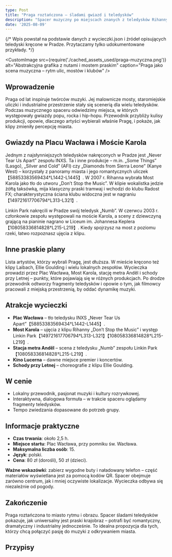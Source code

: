```yaml
---
type: Post
title: "Praga roztańczona – śladami gwiazd i teledysków"
description: "Spacer muzyczny po miejscach znanych z teledysków Rihanny, INXS, Linkin Park i innych."
date: '2025-08-09'
---
```



{/*
  Wpis powstał na podstawie danych z wycieczki.json i źródeł opisujących teledyski kręcone w Pradze. Przytaczamy tylko udokumentowane przykłady.
*/}

<CustomImage
  src={require('./cached_assets_used/praga-muzyczna.png')}
  alt="Abstrakcyjna grafika z nutami i mostem praskim"
  caption="Praga jako scena muzyczna – rytm ulic, mostów i klubów"
/>

## Wprowadzenie

Praga od lat inspiruje twórców muzyki. Jej malownicze mosty, staromiejskie uliczki i industrialne przestrzenie stały się scenerią dla wielu teledysków. Podczas muzycznego spaceru odwiedzimy miejsca, w których występowały gwiazdy popu, rocka i hip-hopu. Przewodnik przybliży kulisy produkcji, opowie, dlaczego artyści wybierali właśnie Pragę, i pokaże, jak klipy zmieniły percepcję miasta.

## Gwiazdy na Placu Wacława i Moście Karola

Jednym z najsłynniejszych teledysków nakręconych w Pradze jest „Never Tear Us Apart” zespołu INXS. Ta i inne produkcje – m.in. „Some Things” (Lasgo), „Silver and Cold” (AFI) czy „Diamonds from Sierra Leone” (Kanye West) – korzystały z panoramy miasta i jego romantycznych uliczek【58853383569434†L1442-L1445】. W 2007 r. Rihanna wybrała Most Karola jako tło do utworu „Don’t Stop the Music”. W klipie wokalistka jedzie żółtą taksówką, mija klasyczny praski tramwaj i wchodzi do klubu Radost FX; charakterystyczna ściana klubu widoczna jest w nagraniu【149721617706794†L313-L321】.

Linkin Park nakręcili w Pradze swój teledysk „Numb”. W czerwcu 2003 r. członkowie zespołu występowali na moście Karola, a sceny z dziewczyną grającą na pianinie nagrano w Liceum im. Johannesa Keplera【108058336814828†L215-L219】. Kiedy spojrzysz na most z poziomu rzeki, łatwo rozpoznasz ujęcia z klipu.

## Inne praskie plany

Lista artystów, którzy wybrali Pragę, jest dłuższa. W mieście kręcono też klipy Laibach, Ellie Goulding i wielu lokalnych zespołów. Wycieczka prowadzi przez Plac Wacława, Most Karola, stację metra Anděl i schody przy Letnej – punkty, które pojawiają się w różnych produkcjach. Po drodze przewodnik odtworzy fragmenty teledysków i opowie o tym, jak filmowcy pracowali z miejską przestrzenią, by oddać dynamikę muzyki.

## Atrakcje wycieczki

- **Plac Wacława** – tło teledysku INXS „Never Tear Us Apart”【58853383569434†L1442-L1445】.
- **Most Karola** – ujęcia z klipu Rihanny „Don’t Stop the Music” i występ Linkin Park【149721617706794†L313-L321】【108058336814828†L215-L219】.
- **Stacja metra Anděl** – scena z teledysku „Numb” zespołu Linkin Park【108058336814828†L215-L219】.
- **Kino Lucerna** – dawne miejsce premier i koncertów.
- **Schody przy Letnej** – choreografie z klipu Ellie Goulding.

## W cenie

- Lokalny przewodnik, pasjonat muzyki i kultury rozrywkowej.
- Interaktywna, dialogowa formuła – w trakcie spaceru oglądamy fragmenty teledysków.
- Tempo zwiedzania dopasowane do potrzeb grupy.

## Informacje praktyczne

- **Czas trwania**: około 2,5 h.
- **Miejsce startu**: Plac Wacława, przy pomniku św. Wacława.
- **Maksymalna liczba osób**: 15.
- **Język**: polski.
- **Cena**: 80 zł (dorośli), 50 zł (dzieci).  
  
**Ważne wskazówki**: zabierz wygodne buty i naładowany telefon – część materiałów wyświetlana jest za pomocą kodów QR. Spacer obejmuje zarówno centrum, jak i mniej oczywiste lokalizacje. Wycieczka odbywa się niezależnie od pogody.

## Zakończenie

Praga roztańczona to miasto rytmu i obrazu. Spacer śladami teledysków pokazuje, jak uniwersalny jest praski krajobraz – potrafi być romantyczny, dramatyczny i industrialny jednocześnie. To idealna propozycja dla tych, którzy chcą połączyć pasję do muzyki z odkrywaniem miasta.

## Przypisy

[^1]: Praga jako plan teledysków – lista utworów „Never Tear Us Apart” (INXS), „Some Things” (Lasgo), „Silver and Cold” (AFI), „Diamonds from Sierra Leone” (Kanye West), „Don’t Stop the Music” (Rihanna) i „Numb” (Linkin Park)【58853383569434†L1442-L1445】.
[^2]: Opis teledysku Rihanny „Don’t Stop the Music” – scena z żółtą taksówką i tramwajem przed klubem Radost FX oraz wnętrze z charakterystyczną ścianą【149721617706794†L313-L321】.
[^3]: Informacje o teledysku „Numb” zespołu Linkin Park – nagrania na Moście Karola i w Liceum im. Johannesa Keplera w czerwcu 2003 r.【108058336814828†L215-L219】.
